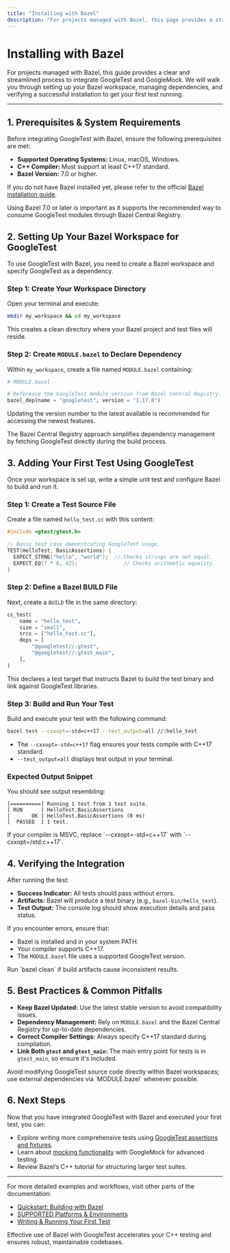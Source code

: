 ```yaml
---
title: "Installing with Bazel"
description: "For projects managed with Bazel, this page provides a streamlined process for integrating GoogleTest and GoogleMock. It guides users through WORKSPACE setup, dependency management, and ensures installation is verified."
---
```


# Installing with Bazel

For projects managed with Bazel, this guide provides a clear and streamlined process to integrate GoogleTest and GoogleMock. We will walk you through setting up your Bazel workspace, managing dependencies, and verifying a successful installation to get your first test running.

---

## 1. Prerequisites & System Requirements

Before integrating GoogleTest with Bazel, ensure the following prerequisites are met:

- **Supported Operating Systems:** Linux, macOS, Windows.
- **C++ Compiler:** Must support at least C++17 standard.
- **Bazel Version:** 7.0 or higher.

If you do not have Bazel installed yet, please refer to the official [Bazel installation guide](https://bazel.build/install).

<Tip>
Using Bazel 7.0 or later is important as it supports the recommended way to consume GoogleTest modules through Bazel Central Registry.
</Tip>

## 2. Setting Up Your Bazel Workspace for GoogleTest

To use GoogleTest with Bazel, you need to create a Bazel workspace and specify GoogleTest as a dependency.

### Step 1: Create Your Workspace Directory

Open your terminal and execute:

```bash
mkdir my_workspace && cd my_workspace
```

This creates a clean directory where your Bazel project and test files will reside.

### Step 2: Create `MODULE.bazel` to Declare Dependency

Within `my_workspace`, create a file named `MODULE.bazel` containing:

```python
# MODULE.bazel

# Reference the GoogleTest module version from Bazel Central Registry.
bazel_dep(name = "googletest", version = "1.17.0")
```

Updating the version number to the latest available is recommended for accessing the newest features.

<Tip>
The Bazel Central Registry approach simplifies dependency management by fetching GoogleTest directly during the build process.
</Tip>

## 3. Adding Your First Test Using GoogleTest

Once your workspace is set up, write a simple unit test and configure Bazel to build and run it.

### Step 1: Create a Test Source File

Create a file named `hello_test.cc` with this content:

```cpp
#include <gtest/gtest.h>

// Basic test case demonstrating GoogleTest usage.
TEST(HelloTest, BasicAssertions) {
  EXPECT_STRNE("hello", "world");  // Checks strings are not equal.
  EXPECT_EQ(7 * 6, 42);               // Checks arithmetic equality.
}
```

### Step 2: Define a Bazel BUILD File

Next, create a `BUILD` file in the same directory:

```python
cc_test(
    name = "hello_test",
    size = "small",
    srcs = ["hello_test.cc"],
    deps = [
        "@googletest//:gtest",
        "@googletest//:gtest_main",
    ],
)
```

This declares a test target that instructs Bazel to build the test binary and link against GoogleTest libraries.

### Step 3: Build and Run Your Test

Build and execute your test with the following command:

```bash
bazel test --cxxopt=-std=c++17 --test_output=all //:hello_test
```

- The `--cxxopt=-std=c++17` flag ensures your tests compile with C++17 standard.
- `--test_output=all` displays test output in your terminal.

### Expected Output Snippet

You should see output resembling:

```
[==========] Running 1 test from 1 test suite.
[ RUN      ] HelloTest.BasicAssertions
[       OK ] HelloTest.BasicAssertions (0 ms)
[  PASSED  ] 1 test.
```

<Tip>
If your compiler is MSVC, replace `--cxxopt=-std=c++17` with `--cxxopt=/std:c++17`.
</Tip>

## 4. Verifying the Integration

After running the test:

- **Success Indicator:** All tests should pass without errors.
- **Artifacts:** Bazel will produce a test binary (e.g., `bazel-bin/hello_test`).
- **Test Output:** The console log should show execution details and pass status.

If you encounter errors, ensure that:

- Bazel is installed and in your system PATH.
- Your compiler supports C++17.
- The `MODULE.bazel` file uses a supported GoogleTest version.

<Tip>
Run `bazel clean` if build artifacts cause inconsistent results.
</Tip>

## 5. Best Practices & Common Pitfalls

- **Keep Bazel Updated:** Use the latest stable version to avoid compatibility issues.
- **Dependency Management:** Rely on `MODULE.bazel` and the Bazel Central Registry for up-to-date dependencies.
- **Correct Compiler Settings:** Always specify C++17 standard during compilation.
- **Link Both `gtest` and `gtest_main`:** The main entry point for tests is in `gtest_main`, so ensure it's included.

<Warning>
Avoid modifying GoogleTest source code directly within Bazel workspaces; use external dependencies via `MODULE.bazel` whenever possible.
</Warning>

## 6. Next Steps

Now that you have integrated GoogleTest with Bazel and executed your first test, you can:

- Explore writing more comprehensive tests using [GoogleTest assertions and fixtures](primer.md).
- Learn about [mocking functionality](guides/getting-started-testing/mocking-basics) with GoogleMock for advanced testing.
- Review Bazel’s C++ tutorial for structuring larger test suites.

---

For more detailed examples and workflows, visit other parts of the documentation:

- [Quickstart: Building with Bazel](docs/quickstart-bazel.md)
- [SUPPORTED Platforms & Environments](overview/quick-start-integration/supported-platforms-environments.mdx)
- [Writing & Running Your First Test](getting-started/configuration-first-run/first-test.mdx)

<Tip>
Effective use of Bazel with GoogleTest accelerates your C++ testing and ensures robust, maintainable codebases.
</Tip>
